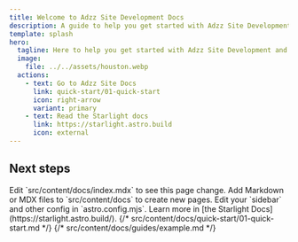 ```yaml
---
title: Welcome to Adzz Site Development Docs
description: A guide to help you get started with Adzz Site Development
template: splash
hero:
  tagline: Here to help you get started with Adzz Site Development and have future reference for new developers to join the team.
  image:
    file: ../../assets/houston.webp
  actions:
    - text: Go to Adzz Site Docs
      link: quick-start/01-quick-start
      icon: right-arrow
      variant: primary
    - text: Read the Starlight docs
      link: https://starlight.astro.build
      icon: external
---
```



## Next steps

<CardGrid stagger>
  <Card title="Update content" icon="pencil">
    Edit `src/content/docs/index.mdx` to see this page change.
  </Card>
  <Card title="Add new content" icon="add-document">
    Add Markdown or MDX files to `src/content/docs` to create new pages.
  </Card>
  <Card title="Configure your site" icon="setting">
    Edit your `sidebar` and other config in `astro.config.mjs`.
  </Card>
  <Card title="Read the docs" icon="open-book">
    Learn more in [the Starlight Docs](https://starlight.astro.build/).
  </Card>
</CardGrid>
{/* src/content/docs/quick-start/01-quick-start.md */}
{/* src/content/docs/guides/example.md */}